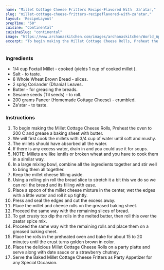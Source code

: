 ---
name: "Millet Cottage Cheese Fritters Recipe-Flavored With  Za'atar,"
slug: "millet-cottage-cheese-fritters-recipeflavored-with-za'atar,"
layout: 'RecipeLayout'
prepTime: "50"
cuisine: "Continental"
cuisineSlug: "continental"
image: "https://www.archanaskitchen.com/images/archanaskitchen/World_Appetizers/Video_Recipe_Millet_Cottage_Cheese_Rolls_Flavored_with_Zaatar_Spice_Mix-2.jpg"
excerpt: "To begin making the Millet Cottage Cheese Rolls, Preheat the oven to 200 C and grease a baking sheet with butter"
---

### Ingredients

- 1/4 cup Foxtail Millet - cooked (yields 1 cup of cooked millet ).
- Salt - to taste.
- 8 Whole Wheat Brown Bread - slices.
- 2 sprig Coriander (Dhania) Leaves.
- Butter - for greasing the breads.
- Sesame seeds (Til seeds) - to roll.
- 200 grams Paneer (Homemade Cottage Cheese) - crumbled.
- Za'atar - to taste.

### Instructions

1. To begin making the Millet Cottage Cheese Rolls, Preheat the oven to 200 C and grease a baking sheet with butter.
1. We will first cook the millets with 3/4 cup of water until soft and mushy.
1. The millets should have absorbed all the water.
1. If there is any excess water, drain in and you could use it for soups.
1. NOTE: Millets are like lentils or broken wheat and you have to cook them in a similar way.
1. In a large mixing bowl, combine all the ingredients together and stir well to bring them all together.
1. Keep the millet cheese filling aside.
1. Using a rolling pin roll the bread slice to stretch it a bit this we do so we can roll the bread and its filling with ease.
1. Place a spoon of the millet cheese mixture in the center, wet the edges with a little water and roll it up tightly.
1. Press and seal the edges and cut the excess away.
1.  Place the millet and cheese rolls on the greased baking sheet.
1. Proceed the same way with the remaining slices of bread.
1. To get crusty top  dip the rolls in the melted butter, then roll this over the zaatar spice mix.
1. Proceed the same way with the remaining rolls and place them on a greased baking sheet.
1. Place the rolls in the preheated oven and bake for about 15 to 20 minutes until the crust turns golden brown in color.
1. Place the delicious Millet Cottage Cheese Rolls on a party platte and serve along with date sauce or a strawberry chutney.
1. Serve the Baked Millet Cottage Cheese Fritters as Party Appetizer for any Special Occasion.
